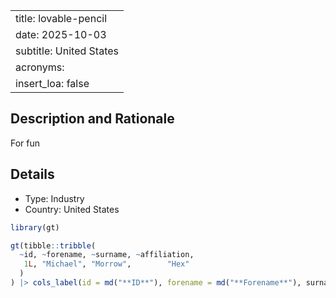 
---
title: lovable-pencil
date: 2025-10-03
subtitle: United States
acronyms:
  insert_loa: false
---

## Description and Rationale

For fun

## Details

* Type: Industry
* Country: United States

```r
library(gt)

gt(tibble::tribble(
  ~id, ~forename, ~surname, ~affiliation,
   1L, "Michael", "Morrow",        "Hex"
  )
) |> cols_label(id = md("**ID**"), forename = md("**Forename**"), surname ~ md("**Surname**"), affiliation ~ md("**Affiliation**"))
```
